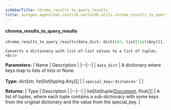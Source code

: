 ```yaml
---
sidebarTitle: chroma_results_to_query_results
title: autogen.agentchat.contrib.vectordb.utils.chroma_results_to_query_results
---
```


<code class="doc-symbol doc-symbol-heading doc-symbol-function"></code>
#### chroma_results_to_query_results

```python
chroma_results_to_query_results(data_dict: dict[str, list[list[Any]]], special_key='distances') -> list[list[tuple[Document, float]]]
```

    Converts a dictionary with list-of-list values to a list of tuples.<br/>

<b>Parameters:</b>
| Name | Description |
|--|--|
| `data_dict` | A dictionary where keys map to lists of lists or None.<br/><br/>**Type:** dict[str, list[list[typing.Any]]] |
| `special_key='distances'` |  |

<b>Returns:</b>
| Type | Description |
|--|--|
| list[list[tuple[[Document](/docs/api-reference/autogen/agentchat/contrib/vectordb/base/Document), float]]] | A list of tuples, where each tuple contains a sub-dictionary with some keys from the original dictionary and the value from the special_key. |

<br />